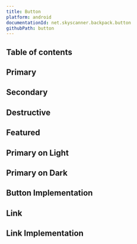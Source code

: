 ```yaml
---
title: Button
platform: android
documentationId: net.skyscanner.backpack.button
githubPath: button
---
```






## Table of contents

## Primary

<AndroidComponentScreenshots
  lightMode={screenshotPrimary}
  darkMode={screenshotPrimaryDm}
  altText="Android primary button" />

## Secondary

<AndroidComponentScreenshots
  lightMode={screenshotSecondary}
  darkMode={screenshotSecondaryDm}
  altText="Android secondary button" />

## Destructive

<AndroidComponentScreenshots
  lightMode={screenshotDestructive}
  darkMode={screenshotDestructiveDm}
  altText="Android destructive button" />

## Featured

<AndroidComponentScreenshots
  lightMode={screenshotFeatured}
  darkMode={screenshotFeaturedDm}
  altText="Android featured button" />

## Primary on Light

<AndroidComponentScreenshots
  lightMode={screenshotPrimaryOnLight}
  darkMode={screenshotPrimaryOnLightDm}
  altText="Android primary on light button" />

## Primary on Dark

<AndroidComponentScreenshots
  lightMode={screenshotPrimaryOnDark}
  darkMode={screenshotPrimaryOnDarkDm}
  altText="Android primary on dark button" />

## Button Implementation

<ButtonReadme />

## Link

<AndroidComponentScreenshots
  lightMode={screenshotLink}
  darkMode={screenshotLinkDm}
  altText="Android button link" />

## Link Implementation

<LinkReadme />
